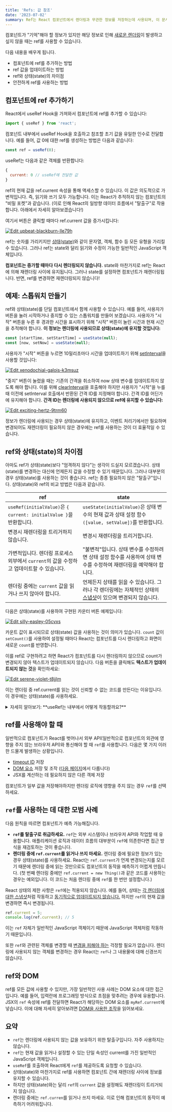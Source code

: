 ```yaml
---
title: 'Refs: 값 참조'
date: '2023-07-02'
summary: Ref는 React 컴포넌트에서 렌더링과 무관한 정보를 저장하는데 사용되며, 이 문서에서는 ref의 활용과 주의사항에 대해 설명하고 있습니다.
---
```


<TOCInline toc={props.toc} asDisclosure />


컴포넌트가 "기억"해야 할 정보가 있지만 해당 정보로 인해 [새로운 렌더링](https://react.dev/learn/render-and-commit)이 발생하고 싶지 않을 때는 ref를 사용할 수 있습니다.

다음 내용을 배우게 됩니다.

- 컴포넌트에 ref를 추가하는 방법
- ref 값을 업데이트하는 방법
- ref와 상태(state)의 차이점
- 안전하게 ref를 사용하는 방법

## 컴포넌트에 ref 추가하기

React에서 useRef Hook을 가져와서 컴포넌트에 ref를 추가할 수 있습니다:

```javascript
import { useRef } from 'react';
```

컴포넌트 내부에서 useRef Hook을 호출하고 참조할 초기 값을 유일한 인수로 전달합니다. 예를 들어, 값 0에 대한 ref를 생성하는 방법은 다음과 같습니다:

```javascript
const ref = useRef(0);
```

useRef는 다음과 같은 객체를 반환합니다:

```javascript
{ 
  current: 0 // useRef에 전달한 값
}
```

ref의 현재 값을 ref.current 속성을 통해 액세스할 수 있습니다. 이 값은 의도적으로 가변적입니다. 즉, 읽기와 쓰기 모두 가능합니다. 이는 React가 추적하지 않는 컴포넌트의 "비밀 포켓"과 같습니다. (이로 인해 React의 일방향 데이터 흐름에서 "탈출구"로 작용합니다. 아래에서 자세히 알아보겠습니다!)

여기서 버튼은 클릭할 때마다 ref.current 값을 증가시킵니다:

[![Edit upbeat-blackburn-lle79h](https://codesandbox.io/static/img/play-codesandbox.svg)](https://codesandbox.io/s/upbeat-blackburn-lle79h?fontsize=14&hidenavigation=1&theme=dark)


ref는 숫자를 가리키지만 [상태(state)](https://react.dev/learn/state-a-components-memory)와 같이 문자열, 객체, 함수 등 모든 유형을 가리킬 수 있습니다. 그러나 ref는 state와 달리 읽기와 수정이 가능한 일반적인 JavaScript 객체입니다.

**컴포넌트는 증가할 때마다 다시 렌더링되지 않습니다.** state와 마찬가지로 ref는 React에 의해 재렌더링 사이에 유지됩니다. 그러나 state를 설정하면 컴포넌트가 재렌더링됩니다. 반면, ref를 변경하면 재렌더링되지 않습니다!

## 예제: 스톱워치 만들기

ref와 상태(state)를 단일 컴포넌트에서 함께 사용할 수 있습니다. 예를 들어, 사용자가 버튼을 눌러 시작하거나 중지할 수 있는 스톱워치를 만들어 보겠습니다. 사용자가 "시작" 버튼을 누른 후 경과한 시간을 표시하기 위해 "시작" 버튼이 눌린 시간과 현재 시간을 추적해야 합니다. **이 정보는 렌더링에 사용되므로 상태(state)에 유지할 것입니다:**

```javascript
const [startTime, setStartTime] = useState(null);
const [now, setNow] = useState(null);
```

사용자가 "시작" 버튼을 누르면 10밀리초마다 시간을 업데이트하기 위해 [setInterval](https://developer.mozilla.org/docs/Web/API/setInterval)을 사용할 것입니다:

[![Edit xenodochial-galois-k3msuz](https://codesandbox.io/static/img/play-codesandbox.svg)](https://codesandbox.io/s/xenodochial-galois-k3msuz?fontsize=14&hidenavigation=1&theme=dark)


"중지" 버튼이 눌렸을 때는 기존의 간격을 취소하여 now 상태 변수를 업데이트하지 않도록 해야 합니다. 이를 위해 [clearInterval](https://developer.mozilla.org/en-US/docs/Web/API/clearInterval)을 호출해야 하지만 사용자가 "시작"을 누를 때 이전에 setInterval 호출에서 반환된 간격 ID를 지정해야 합니다. 간격 ID를 어딘가에 유지해야 합니다. **간격 ID는 렌더링에 사용되지 않으므로 ref에 유지할 수 있습니다:**

[![Edit exciting-hertz-9trm60](https://codesandbox.io/static/img/play-codesandbox.svg)](https://codesandbox.io/s/exciting-hertz-9trm60?fontsize=14&hidenavigation=1&theme=dark)


정보가 렌더링에 사용되는 경우 상태(state)에 유지하고, 이벤트 처리기에서만 필요하며 변경되어도 재렌더링이 필요하지 않은 경우에는 ref를 사용하는 것이 더 효율적일 수 있습니다.


## ref와 상태(state)의 차이점

아마도 ref가 상태(state)보다 "엄격하지 않다"는 생각이 드실지 모르겠습니다. 상태(state)를 변경하는 대신에 언제든지 값을 수정할 수 있기 때문입니다. 그러나 대부분의 경우 상태(state)를 사용하는 것이 좋습니다. ref는 종종 필요하지 않은 "탈출구"입니다. 상태(state)와 ref의 비교 방법은 다음과 같습니다.

| ref | state |
| --- | --- |
| `useRef(initialValue)`은 `{ current: initialValue }`을 반환합니다. | `useState(initialValue)`은 상태 변수의 현재 값과 상태 설정 함수`([value, setValue])`를 반환합니다. |
| 변경시 재렌더링을 트리거하지 않습니다. | 변경시 재렌더링을 트리거합니다. |
| 가변적입니다. 렌더링 프로세스 외부에서 `current`의 값을 수정하고 업데이트할 수 있습니다. | "불변적"입니다. 상태 변수를 수정하려면 상태 설정 함수를 사용하여 상태 변수를 수정하여 재렌더링을 예약해야 합니다. |
| 렌더링 중에는 `current` 값을 읽거나 쓰지 않아야 합니다. | 언제든지 상태를 읽을 수 있습니다. 그러나 각 렌더링에는 자체적인 상태의 [스냅샷](https://react.dev/learn/state-as-a-snapshot)이 있으며 변경되지 않습니다. |

다음은 상태(state)를 사용하여 구현된 카운터 버튼 예제입니다:

[![Edit silly-easley-05cvxs](https://codesandbox.io/static/img/play-codesandbox.svg)](https://codesandbox.io/s/silly-easley-05cvxs?fontsize=14&hidenavigation=1&theme=dark)


카운트 값이 표시되므로 상태(state) 값을 사용하는 것이 의미가 있습니다. `count` 값이 `setCount()`를 사용하여 설정될 때마다 React는 컴포넌트를 다시 렌더링하고 화면이 새로운 `count`를 반영합니다.

이를 ref로 구현하려고 하면 React가 컴포넌트를 다시 렌더링하지 않으므로 count가 변경되지 않아 텍스트가 업데이트되지 않습니다. 다음 버튼을 클릭해도 **텍스트가 업데이트되지 않는 것**을 확인하세요:

[![Edit serene-violet-t8jjlm](https://codesandbox.io/static/img/play-codesandbox.svg)](https://codesandbox.io/s/serene-violet-t8jjlm?fontsize=14&hidenavigation=1&theme=dark)


이는 렌더링 중 ref.current를 읽는 것이 신뢰할 수 없는 코드를 만든다는 이유입니다. 이 경우에는 상태(state)를 사용하세요.

<details className="bg-gray-100 p-2 rounded-md">
  <summary>자세히 알아보기: **useRef는 내부에서 어떻게 작동할까요?**</summary>


`useState`와 `useRef`는 모두 React에서 제공되지만, 원칙적으로 useState 위에 useRef를 구현할 수 있습니다. React 내부에서 `useRef`가 다음과 같이 구현된 것처럼 생각할 수 있습니다:

```javascript
// React 내부에서
function useRef(initialValue) {
  const [ref, unused] = useState({ current: initialValue });
  return ref;
}
```

첫 번째 렌더링에서 `useRef`는 `{ current: initialValue }`를 반환합니다. 이 객체는 React에 의해 저장되므로 다음 렌더링에서 동일한 객체가 반환됩니다. 여기서 상태 설정 함수는 이 예제에서 사용되지 않습니다. `useRef`는 항상 동일한 객체를 반환해야 하기 때문에 필요하지 않습니다!

React는 실제로 대부분의 경우에 useRef를 제공합니다. 그러나 ref를 사용하기 전용 상태 변수로 생각할 수 있습니다. 객체 지향 프로그래밍에 익숙하다면 `ref`가 인스턴스 필드를 생각나게 할 수 있습니다. 하지만 `this.something` 대신 `somethingRef.current`와 같이 작성합니다.
</details>

## ref를 사용해야 할 때

일반적으로 컴포넌트가 React를 벗어나서 외부 API(일반적으로 컴포넌트의 외관에 영향을 주지 않는 브라우저 API)와 통신해야 할 때 `ref`를 사용합니다. 다음은 몇 가지 이러한 드물게 발생하는 상황입니다.

- [timeout ID](https://developer.mozilla.org/docs/Web/API/setTimeout) 저장
- [DOM 요소](https://developer.mozilla.org/docs/Web/API/Element) 저장 및 조작 ([다음 페이지](https://react.dev/learn/manipulating-the-dom-with-refs)에서 다룹니다)
- JSX를 계산하는 데 필요하지 않은 다른 객체 저장

컴포넌트가 일부 값을 저장해야하지만 렌더링 로직에 영향을 주지 않는 경우 `ref`를 선택하세요.

## `ref`를 사용하는 데 대한 모범 사례

다음 원칙을 따르면 컴포넌트가 예측 가능해집니다.

- **`ref`를 탈출구로 취급하세요.** `ref`는 외부 시스템이나 브라우저 API와 작업할 때 유용합니다. 애플리케이션 로직과 데이터 흐름의 대부분이 `ref`에 의존한다면 접근 방식을 재검토하는 것이 좋습니다.
- **렌더링 중에 `ref.current`를 읽거나 쓰지 마세요.** 렌더링 중에 필요한 정보가 있는 경우 상태(state)를 사용하세요. React는 `ref.current`가 언제 변경되는지를 모르기 때문에 렌더링 중에 읽는 것만으로도 컴포넌트의 동작을 예측하기 어렵게 만듭니다. (첫 번째 렌더링 중에만 `ref.current = new Thing()`과 같은 코드를 사용하는 경우는 예외입니다. 이 코드는 처음 렌더링 중에 `ref`를 한 번만 설정합니다.)

React 상태의 제한 사항은 `ref`에는 적용되지 않습니다. 예를 들어, 상태는 [각 렌더링에 대한 스냅샷](https://react.dev/learn/state-as-a-snapshot)처럼 작동하고 [동기적으로 업데이트되지 않습니다.](https://react.dev/learn/queueing-a-series-of-state-updates) 하지만 `ref`의 현재 값을 변경하면 즉시 변경됩니다.

```javascript
ref.current = 5;
console.log(ref.current); // 5
```

이는 `ref` 자체가 일반적인 JavaScript 객체이기 때문에 JavaScript 객체처럼 작동하기 때문입니다.

또한 `ref`와 관련된 객체를 변경할 때 [변경을 피해야 하는](https://react.dev/learn/updating-objects-in-state) 걱정할 필요가 없습니다. 렌더링에 사용되지 않는 객체를 변경하는 경우 React는 `ref`나 그 내용물에 대해 신경쓰지 않습니다.

## ref와 DOM

ref를 모든 값에 사용할 수 있지만, 가장 일반적인 사용 사례는 DOM 요소에 대한 접근입니다. 예를 들어, 입력란에 프로그래밍 방식으로 초점을 맞추려는 경우에 유용합니다. JSX의 `ref` 속성에 ref를 전달하면 React가 해당하는 DOM 요소를 `myRef.current`에 넣습니다. 이에 대해 자세히 알아보려면 [DOM을 사용한 조작](https://react.dev/learn/manipulating-the-dom-with-refs)을 읽어보세요.

## 요약

- `ref`는 렌더링에 사용되지 않는 값을 보유하기 위한 탈출구입니다. 자주 사용하지는 않습니다.
- `ref`는 현재 값을 읽거나 설정할 수 있는 단일 속성인 current를 가진 일반적인 JavaScript 객체입니다.
- `useRef`를 호출하여 React에게 `ref`를 제공하도록 요청할 수 있습니다.
- 상태(state)와 마찬가지로 ref를 사용하면 컴포넌트 간에 재렌더링 사이에 정보를 유지할 수 있습니다.
- 하지만 상태(state)와는 달리 `ref`의 `current` 값을 설정해도 재렌더링이 트리거되지 않습니다.
- 렌더링 중에는 `ref.curren`를 읽거나 쓰지 마세요. 이로 인해 컴포넌트의 동작이 예측하기 어려워집니다.